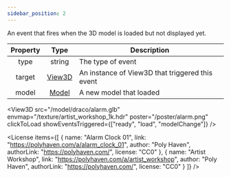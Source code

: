 ```yaml
---
sidebar_position: 2
---
```



An event that fires when the 3D model is loaded but not displayed yet.

|Property|Type|Description|
|:---:|:---:|---|
|type|string|The type of event|
|target|[View3D](/docs/api/View3D)|An instance of View3D that triggered this event|
|model|[Model](/docs/api/Model)|A new model that loaded|

<View3D
  src="/model/draco/alarm.glb"
  envmap="/texture/artist_workshop_1k.hdr"
  poster="/poster/alarm.png"
  clickToLoad
  showEventsTriggered={["ready", "load", "modelChange"]} />

<License items={[
  {
    name: "Alarm Clock 01",
    link: "https://polyhaven.com/a/alarm_clock_01",
    author: "Poly Haven",
    authorLink: "https://polyhaven.com/",
    license: "CC0"
  },
  {
    name: "Artist Workshop",
    link: "https://polyhaven.com/a/artist_workshop",
    author: "Poly Haven",
    authorLink: "https://polyhaven.com/",
    license: "CC0"
  }
]} />
